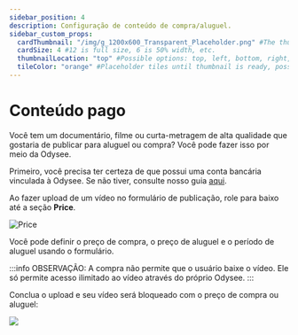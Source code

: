 ```yaml
---
sidebar_position: 4
description: Configuração de conteúdo de compra/aluguel.
sidebar_custom_props:
  cardThumbnail: "/img/g_1200x600_Transparent_Placeholder.png" #The thumbnail on the category card.
  cardSize: 4 #12 is full size, 6 is 50% width, etc.
  thumbnailLocation: "top" #Possible options: top, left, bottom, right, none
  tileColor: "orange" #Placeholder tiles until thumbnail is ready, possible options: blue, cream, darkpurple, lightpurple, mauve, orange, pink, none
---
```


# Conteúdo pago

Você tem um documentário, filme ou curta-metragem de alta qualidade que gostaria de publicar para aluguel ou compra? Você pode fazer isso por meio da Odysee.

Primeiro, você precisa ter certeza de que possui uma conta bancária vinculada à Odysee. Se não tiver, consulte nosso guia [aqui](https://help.odysee.tv/pt/category-basics/bankaccount).

Ao fazer upload de um vídeo no formulário de publicação, role para baixo até a seção **Price**.

![Price](https://thumbs.odycdn.com/581a9486917bc6ddc30a47f2d110b864.webp)

Você pode definir o preço de compra, o preço de aluguel e o período de aluguel usando o formulário.

:::info OBSERVAÇÃO:
A compra não permite que o usuário baixe o vídeo. Ele só permite acesso ilimitado ao vídeo através do próprio Odysee.
:::

Conclua o upload e seu vídeo será bloqueado com o preço de compra ou aluguel:

![](/img/en/paywall3.png)